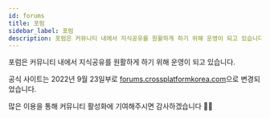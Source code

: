 ```yaml
---
id: forums
title: 포럼
sidebar_label: 포럼
description: 포럼은 커뮤니티 내에서 지식공유를 원활하게 하기 위해 운영이 되고 있습니다.
---
```



<AdFitMobileBanner
  unit="DAN-YpcHf9p49U5ykXi8"
  className="adfit-top-mobile"
/>

포럼은 커뮤니티 내에서 지식공유를 원활하게 하기 위해 운영이 되고 있습니다.


공식 사이트는 2022년 9월 23일부로 [forums.crossplatformkorea.com](https://forums.crossplatformkorea.com)으로 변경되었습니다.

많은 이용을 통해 커뮤니티 활성화에 기여해주시면 감사하겠습니다 🙇🏻
